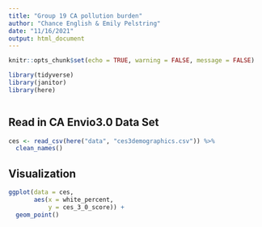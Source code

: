 ```yaml
---
title: "Group 19 CA pollution burden"
author: "Chance English & Emily Pelstring"
date: "11/16/2021"
output: html_document
---
```


```r
knitr::opts_chunk$set(echo = TRUE, warning = FALSE, message = FALSE)

library(tidyverse)
library(janitor)
library(here)



```


## Read in CA Envio3.0 Data Set


```r

ces <- read_csv(here("data", "ces3demographics.csv")) %>% 
  clean_names()


```

## Visualization 

```r
ggplot(data = ces,
       aes(x = white_percent,
           y = ces_3_0_score)) + 
  geom_point()
```



